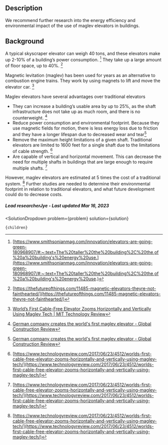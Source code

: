

## Description

We recommend further research into the energy efficiency and environmental impact of the use of maglev elevators in buildings.

## Background


A typical skyscraper elevator can weigh 40 tons, and these elevators make up 2-10% of a building’s power consumption. [^"6"] They take up a large amount of floor space, up to 40%. [^"4"]


Magnetic levitation (maglev) has been used for years as an alternative to combustion engine trains. They work by using magnets to lift and move the elevator car. [^"1"] 


Maglev elevators have several advantages over traditional elevators
- They can increase a building’s usable area by up to 25%, as the shaft infrastructure does not take up as much room, and there is no counterweight.  [^"5"]
- Reduce power consumption and environmental footprint. Because they use magnetic fields for motion, there is less energy loss due to friction and they have a longer lifespan due to decreased wear and tear[^"5"]
- Remove the maximum height limitations of a given shaft. Traditional elevators are limited to 1600 feet for a single shaft due to the limitations of cable strength. [^"3"]
- Are capable of vertical and horizontal movement. This can decrease the need for multiple shafts in buildings that are large enough to require multiple shafts. [^"3"]


However, maglev elevators are estimated at 5 times the cost of a traditional system. [^"3"] Further studies are needed to determine their environmental footprint in relation to traditional elevators, and what future development could do to decrease costs. 


##### Lead researcherJye - Last updated Mar 16, 2023

[^"1"]:  [World’s First Cable-Free Elevator Zooms Horizontally and Vertically Using Maglev Tech | MIT Technology Review](https://www.technologyreview.com/2017/06/23/4512/worlds-first-cable-free-elevator-zooms-horizontally-and-vertically-using-maglev-tech/) 
[^"2"]:  [Maglev Goes High Rise? The Potential of Horizontal Maglev Technology for Vertical High-Rise Elevators 2. Journal paper ctbuh.org](https://global.ctbuh.org/resources/papers/download/1235-maglev-goes-high-rise-the-potential-of-horizontal-maglev-technology-for-vertical-high-rise-elevators.pdf) 
[^"3"]:  [https://www.technologyreview.com/2017/06/23/4512/worlds-first-cable-free-elevator-zooms-horizontally-and-vertically-using-maglev-tech/](https://www.technologyreview.com/2017/06/23/4512/worlds-first-cable-free-elevator-zooms-horizontally-and-vertically-using-maglev-tech/) 
[^"4"]:  [https://thefutureofthings.com/11485-magnetic-elevators-theyre-not-fainthearted/](https://thefutureofthings.com/11485-magnetic-elevators-theyre-not-fainthearted/) 
[^"5"]:  [German company creates the world's first maglev elevator - Global Construction Review](https://www.globalconstructionreview.com/germ8an-company-creates-worlds-first-m8agl8ev/) 
[^"6"]:  [https://www.smithsonianmag.com/innovation/elevators-are-going-green-180968907/#:~:text=The%20taller%20the%20building%2C%20the,of%20a%20building's%20energy%20use.](https://www.smithsonianmag.com/innovation/elevators-are-going-green-180968907/#:~:text=The%20taller%20the%20building%2C%20the,of%20a%20building's%20energy%20use.) 

  <SolutionDropdown 
    problem={problem} 
    solution={solution}
  >
    {children}
  </SolutionDropdown>
